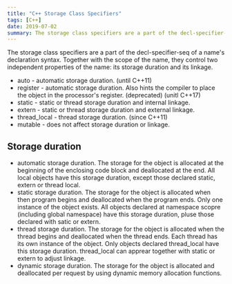 ```yaml
---
title: "C++ Storage Class Specifiers"
tags: [C++]
date: 2019-07-02
summary: The storage class specifiers are a part of the decl-specifier-seq of a name's declaration syntax.
---
```


The storage class specifiers are a part of the decl-specifier-seq of a name's declaration syntax. Together with the scope of the name,
they control two independent properties of the name: its storage duration and its linkage.

- auto - automatic storage duration. (until C++11)
- register - automatic storage duration. Also hints the compiler to place the object in the processor's register. (deprecated) (unitl C++17)
- static - static or thread storage duration and internal linkage.
- extern - static or thread storage duration and external linkage.
- thread_local - thread storage duration. (since C++11)
- mutable - does not affect storage duration or linkage.

## Storage duration

- automatic storage duration. The storage for the object is allocated at the beginning of the enclosing code block and deallocated at the end. All local objects have this storage duration, except those declared static, extern or thread local.
- static storage duration. The storage for the object is allocated when then program begins and deallocated when the program ends. Only one instance of the object exists. All objects declared at namespace scopre (including global namespace) have this storage duration, pluse those declared with satic or extern.
- thread storage duration. The storage for the object is allocated when the thread begins and deallocated when the thread ends. Each thread has its own instance of the object. Only objects declared thread_local have this storage duration. thread_local can apprear together with static or extern to adjust linkage.
- dynamic storage duration. The storage for the object is allocated and deallocated per request by using dynamic memory allocation functions.


